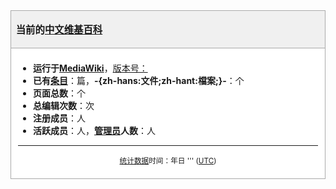 <h2 style="border:1px solid #AAAAAA; background-color:#F0F0F0; padding:0.2em 0; margin:0; font-size: 110%; font-weight:bold; text-indent:0.5em;">当前的[[中文维基百科]]</h2>
<div style="border:1px solid #AAAAAA; border-top:0px solid #FFFFFF; background-color:#FFFFFF; margin-bottom:1em; padding:0.5em 0.8em 0.5em 0.8em;">
* '''运行于[[MediaWiki]]'''，[[Special:版本信息|版本号：{{CURRENTVERSION}}]]
* '''已有[[WP:条目|条目]]'''：{{NUMBEROFARTICLES}}篇，'''-{zh-hans:文件;zh-hant:檔案;}-'''：{{NUMBEROFFILES}}个
* '''页面总数'''：{{NUMBEROFPAGES}}个
* '''总编辑次数'''：{{NUMBEROFEDITS}}次
* '''注册成员'''：{{NUMBEROFUSERS}}人
* '''活跃成员'''：{{NUMBEROFACTIVEUSERS}}人，'''[[WP:管理员|管理员]]人数'''：{{NUMBEROFADMINS}}人
----
<center><small>[[Special:统计信息|统计数据]]时间：{{CURRENTYEAR}}年{{CURRENTMONTHNAME}}{{CURRENTDAY}}日 {{CURRENTTIME}}''' ([[UTC]])</small> <small>{{purge|刷新数据}}</small></center>
</div>
<noinclude>
{{Documentation}}
<!-- 請將模板的分類放在 /doc 子頁面 -->
</noinclude>
